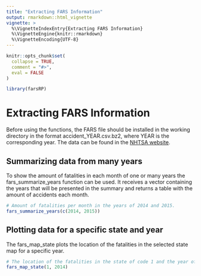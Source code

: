```yaml
---
title: "Extracting FARS Information"
output: rmarkdown::html_vignette
vignette: >
  %\VignetteIndexEntry{Extracting FARS Information}
  %\VignetteEngine{knitr::rmarkdown}
  %\VignetteEncoding{UTF-8}
---
```


```r
knitr::opts_chunk$set(
  collapse = TRUE,
  comment = "#>",
  eval = FALSE
)
```

```r
library(farsRP)
```

# Extracting FARS Information
Before using the functions, the FARS file should be installed in the working 
directory in the format accident_YEAR.csv.bz2, where YEAR is the corresponding 
year. The data can be found in the [NHTSA website](https://www.nhtsa.gov/Data/Fatality-Analysis-Reporting-System-(FARS)).

## Summarizing data from many years
To show the amount of fatalities in each month of one or many years the fars_summarize_years function can be used. It receives a vector containing the years that will be presented in the summary and returns a table with the amount 
of accidents each month.
```r
# Amount of fatalities per month in the years of 2014 and 2015.
fars_summarize_years(c(2014, 2015))
```

## Plotting data for a specific state and year
The fars_map_state plots the location of the fatalities in the selected state 
map for a specific year.
```r
# The location of the fatalities in the state of code 1 and the year of 2014.
fars_map_state(1, 2014)
```
